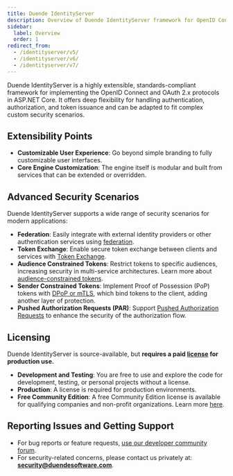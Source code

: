 ```yaml
---
title: Duende IdentityServer
description: Overview of Duende IdentityServer framework for OpenID Connect and OAuth 2.x protocols, covering extensibility, security scenarios, licensing, and support.
sidebar:
  label: Overview
  order: 1
redirect_from:
  - /identityserver/v5/
  - /identityserver/v6/
  - /identityserver/v7/
---
```



Duende IdentityServer is a highly extensible, standards-compliant framework for implementing the OpenID Connect and OAuth 2.x protocols in ASP.NET Core. It offers deep flexibility for handling authentication, authorization, and token issuance and can be adapted to fit complex custom security scenarios.

<CardGrid>
  <LinkCard
    href="https://github.com/DuendeSoftware/products/tree/main/identity-server/"
    title="GitHub Repository"
    description="View the source code for this library on GitHub."
  />
  <LinkCard
    href="https://www.nuget.org/packages/Duende.IdentityServer/"
    title="NuGet Package"
    description="View the package on NuGet.org."
  />
</CardGrid>

## Extensibility Points

- **Customizable User Experience**: Go beyond simple branding to fully customizable user interfaces.
- **Core Engine Customization**: The engine itself is modular and built from services that can be extended or overridden.

## Advanced Security Scenarios

Duende IdentityServer supports a wide range of security scenarios for modern applications:

- **Federation**: Easily integrate with external identity providers or other authentication services using [federation](/identityserver/ui/federation/).
- **Token Exchange**: Enable secure token exchange between clients and services with [Token Exchange](/identityserver/tokens/extension-grants/#token-exchange).
- **Audience Constrained Tokens**: Restrict tokens to specific audiences, increasing security in multi-service architectures. Learn more about [audience-constrained tokens](/identityserver/fundamentals/resources/isolation/).
- **Sender Constrained Tokens**: Implement Proof of Possession (PoP) tokens with [DPoP or mTLS](/identityserver/tokens/pop/), which bind tokens to the client, adding another layer of protection.
- **Pushed Authorization Requests (PAR)**: Support [Pushed Authorization Requests](/identityserver/tokens/par/) to enhance the security of the authorization flow.

## Licensing

Duende IdentityServer is source-available, but **requires a paid [license](https://duendesoftware.com/products/identityserver) for production use.**

- **Development and Testing**: You are free to use and explore the code for development, testing, or personal projects without a license.
- **Production**: A license is required for production environments.
- **Free Community Edition**: A free Community Edition license is available for qualifying companies and non-profit organizations. Learn more [here](https://duendesoftware.com/products/communityedition).

## Reporting Issues and Getting Support

- For bug reports or feature requests, [use our developer community forum](https://github.com/DuendeSoftware/community).
- For security-related concerns, please contact us privately at: **security@duendesoftware.com**.
